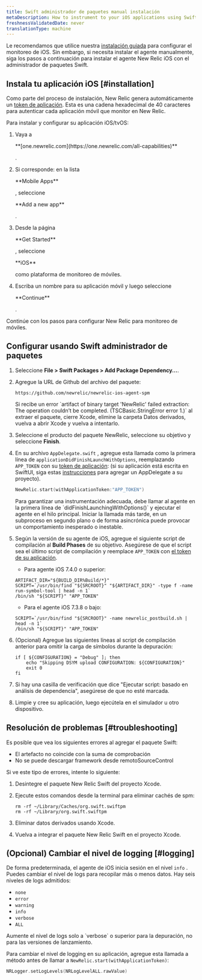 ```yaml
---
title: Swift administrador de paquetes manual instalación
metaDescription: How to instrument to your iOS applications using Swift Package Manager.
freshnessValidatedDate: never
translationType: machine
---
```


Le recomendamos que utilice nuestra [instalación guiada](https://onenr.io/0qwLv87gkj5) para configurar el monitoreo de iOS. Sin embargo, si necesita instalar el agente manualmente, siga los pasos a continuación para instalar el agente New Relic iOS con el administrador de paquetes Swift.

## Instala tu aplicación iOS [#installation]

Como parte del proceso de instalación, New Relic genera automáticamente un [token de aplicación](/docs/mobile-apps/viewing-your-application-token). Esta es una cadena hexadecimal de 40 caracteres para autenticar cada aplicación móvil que monitor en New Relic.

Para instalar y configurar su aplicación iOS/tvOS:

1. Vaya a

   <DNT>
     **[one.newrelic.com](https://one.newrelic.com/all-capabilities)**
   </DNT>

   .

2. Si corresponde: en la lista

   <DNT>
     **Mobile Apps**
   </DNT>

   , seleccione

   <DNT>
     **Add a new app**
   </DNT>

   .

3. Desde la página

   <DNT>
     **Get Started**
   </DNT>

   , seleccione

   <DNT>
     **iOS**
   </DNT>

   como plataforma de monitoreo de móviles.

4. Escriba un nombre para su aplicación móvil y luego seleccione

   <DNT>
     **Continue**
   </DNT>

   .

Continúe con los pasos para configurar New Relic para monitoreo de móviles.

## Configurar usando Swift administrador de paquetes

1. Seleccione <DNT>**File > Swift Packages > Add Package Dependency...**</DNT>.

2. Agregue la URL de Github del archivo del paquete:

   ```
   https://github.com/newrelic/newrelic-ios-agent-spm
   ```

   <Callout variant="tip">
     Si recibe un error `artifact of binary target 'NewRelic' failed extraction: The operation couldn’t be completed. (TSCBasic.StringError error 1.)` al extraer el paquete, cierre Xcode, elimine la carpeta Datos derivados, vuelva a abrir Xcode y vuelva a intentarlo.
   </Callout>

3. Seleccione el producto del paquete NewRelic, seleccione su objetivo y seleccione <DNT>**Finish**</DNT>.

4. En su archivo `AppDelegate.swift` , agregue esta llamada como la primera línea de `applicationDidFinishLaunchWithOptions`, reemplazando `APP_TOKEN` con su [token de aplicación](/docs/mobile-apps/viewing-your-application-token): (si su aplicación está escrita en SwiftUI, siga estas [instrucciones](/docs/mobile-monitoring/new-relic-mobile-ios/troubleshoot/swiftui-appdelegate) para agregar un AppDelegate a su proyecto).

   ```swift
   NewRelic.start(withApplicationToken:"APP_TOKEN")
   ```

   <Callout variant="important">
     Para garantizar una instrumentación adecuada, debe llamar al agente en la primera línea de `didFinishLaunchingWithOptions()` y ejecutar el agente en el hilo principal. Iniciar la llamada más tarde, en un subproceso en segundo plano o de forma asincrónica puede provocar un comportamiento inesperado o inestable.
   </Callout>

5. Según la versión de su agente de iOS, agregue el siguiente script de compilación al <DNT>**Build Phases**</DNT> de su objetivo. Asegúrese de que el script sea el último script de compilación y reemplace `APP_TOKEN` con [el token de su aplicación](/docs/mobile-apps/viewing-your-application-token).

   * Para agente iOS 7.4.0 o superior:

   ```shell
   ARTIFACT_DIR="${BUILD_DIR%Build/*}"
   SCRIPT=`/usr/bin/find "${SRCROOT}" "${ARTIFACT_DIR}" -type f -name run-symbol-tool | head -n 1`
   /bin/sh "${SCRIPT}" "APP_TOKEN"
   ```

   * Para el agente iOS 7.3.8 o bajo:

   ```shell
   SCRIPT=`/usr/bin/find "${SRCROOT}" -name newrelic_postbuild.sh | head -n 1`
   /bin/sh "${SCRIPT}" "APP_TOKEN"
   ```

6. (Opcional) Agregue las siguientes líneas al script de compilación anterior para omitir la carga de símbolos durante la depuración:

   ```shell
   if [ ${CONFIGURATION} = "Debug" ]; then
       echo "Skipping DSYM upload CONFIGURATION: ${CONFIGURATION}"
       exit 0
   fi
   ```

7. Si hay una casilla de verificación que dice "Ejecutar script: basado en análisis de dependencia", asegúrese de que no esté marcada.

8. Limpie y cree su aplicación, luego ejecútela en el simulador u otro dispositivo.

<InstallFeedback/>

## Resolución de problemas [#troubleshooting]

Es posible que vea los siguientes errores al agregar el paquete Swift:

* El artefacto no coincide con la suma de comprobación
* No se puede descargar framework desde remotoSourceControl

Si ve este tipo de errores, intente lo siguiente:

1. Desintegre el paquete New Relic Swift del proyecto Xcode.

2. Ejecute estos comandos desde la terminal para eliminar cachés de spm:

   ```shell
   rm -rf ~/Library/Caches/org.swift.swiftpm
   rm -rf ~/Library/org.swift.swiftpm
   ```

3. Eliminar datos derivados usando Xcode.

4. Vuelva a integrar el paquete New Relic Swift en el proyecto Xcode.

## (Opcional) Cambiar el nivel de logging [#logging]

De forma predeterminada, el agente de iOS inicia sesión en el nivel `info` . Puedes cambiar el nivel de logs para recopilar más o menos datos. Hay seis niveles de logs admitidos:

* `none`
* `error`
* `warning`
* `info`
* `verbose`
* `ALL`

<Callout variant="important">
  Aumente el nivel de logs solo a `verbose` o superior para la depuración, no para las versiones de lanzamiento.
</Callout>

Para cambiar el nivel de logging en su aplicación, agregue esta llamada a método antes de llamar a `NewRelic.start(withApplicationToken)`:

```swift
NRLogger.setLogLevels(NRLogLevelALL.rawValue)
```
